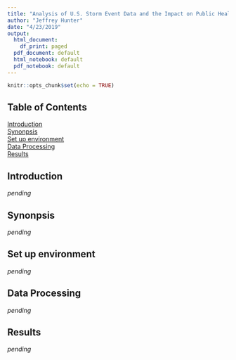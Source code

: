 ```yaml
---
title: "Analysis of U.S. Storm Event Data and the Impact on Public Health and the Economy"
author: "Jeffrey Hunter"
date: "4/23/2019"
output:
  html_document:
    df_print: paged
  pdf_document: default
  html_notebook: default
  pdf_notebook: default
---
```


```r
knitr::opts_chunk$set(echo = TRUE)
```

## Table of Contents

[Introduction](#introduction)<br />
[Synonpsis](#synonpsis)<br />
[Set up environment](#set-up-environment)<br />
[Data Processing](#data-processing)<br />
[Results](#results)

## Introduction

*pending*

## Synonpsis

*pending*

## Set up environment

*pending*

## Data Processing

*pending*

## Results

*pending*





